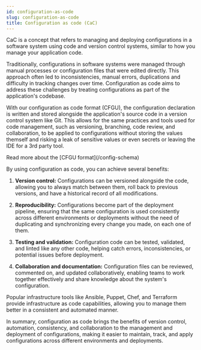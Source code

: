 ```yaml
---
id: configuration-as-code
slug: configuration-as-code
title: Configuration as code (CaC)
---
```


CaC is a concept that refers to managing and deploying configurations in a software system using code and version control systems, similar to how you manage your application code.

Traditionally, configurations in software systems were managed through manual processes or configuration files that were edited directly. 
This approach often led to inconsistencies, manual errors, duplications and difficulty in tracking changes over time. 
Configuration as code aims to address these challenges by treating configurations as part of the application's codebase.

With our configuration as code format (CFGU), the configuration declaration is written and stored alongside the application's source code in a version control system like Git. 
This allows for the same practices and tools used for code management, such as versioning, branching, code review, and collaboration, to be applied to configurations without storing 
the values themself and risking a leak of sensitive values or even secrets or leaving the IDE for a 3rd party tool.

<Admonition>
Read more about the [CFGU format](/config-schema)
</Admonition>

By using configuration as code, you can achieve several benefits:

1. **Version control:** Configurations can be versioned alongside the code, allowing you to always match between them, roll back to previous versions, and have a historical record of all modifications.

2. **Reproducibility:** Configurations become part of the deployment pipeline, ensuring that the same configuration is used consistently across different environments or deployments without the need of duplicating and synchronizing every change you made, on each one of them.

3. **Testing and validation:** Configuration code can be tested, validated, and linted like any other code, helping catch errors, inconsistencies, or potential issues before deployment.

4. **Collaboration and documentation:** Configuration files can be reviewed, commented on, and updated collaboratively, enabling teams to work together effectively and share knowledge about the system's configuration.

Popular infrastructure tools like Ansible, Puppet, Chef, and Terraform provide infrastructure as code capabilities, allowing you to manage them better in a consistent and automated manner.

In summary, configuration as code brings the benefits of version control, automation, consistency, and collaboration to the management and deployment of configurations, making it easier to maintain, track, and apply configurations across different environments and deployments.
